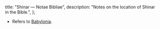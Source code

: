   title: "Shinar — Notae Bibliae",
  description: "Notes on the location of Shinar in the Bible.",
};

<Initial text="Shinar"/>

- Refers to [Babylonia](/places/old-testament/genesis/babylonia).
